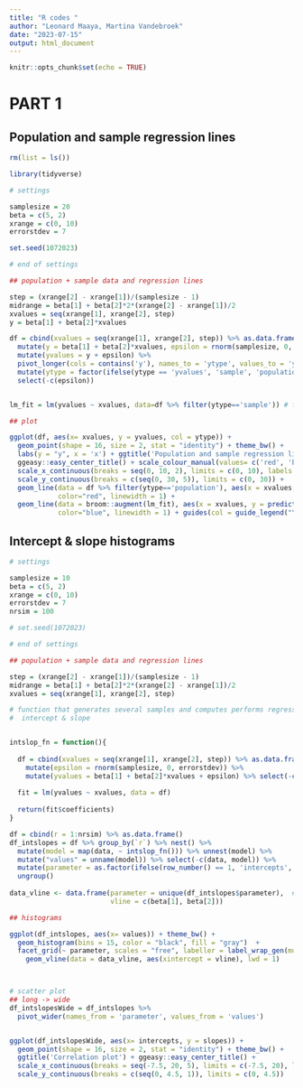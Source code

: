 ```yaml
---
title: "R codes "
author: "Leonard Maaya, Martina Vandebroek"
date: "2023-07-15"
output: html_document
---
```


```r

knitr::opts_chunk$set(echo = TRUE)

```

# PART 1

## Population and sample regression lines

```r

rm(list = ls())

library(tidyverse)

# settings

samplesize = 20
beta = c(5, 2)
xrange = c(0, 10)
errorstdev = 7

set.seed(1072023)

# end of settings

## population + sample data and regression lines

step = (xrange[2] - xrange[1])/(samplesize - 1)
midrange = beta[1] + beta[2]*2*(xrange[2] - xrange[1])/2
xvalues = seq(xrange[1], xrange[2], step)
y = beta[1] + beta[2]*xvalues

df = cbind(xvalues = seq(xrange[1], xrange[2], step)) %>% as.data.frame() %>%
  mutate(y = beta[1] + beta[2]*xvalues, epsilon = rnorm(samplesize, 0, errorstdev)) %>%
  mutate(yvalues = y + epsilon) %>% 
  pivot_longer(cols = contains('y'), names_to = 'ytype', values_to = 'yvalues') %>%
  mutate(ytype = factor(ifelse(ytype == 'yvalues', 'sample', 'population'))) %>% 
  select(-c(epsilon))


lm_fit = lm(yvalues ~ xvalues, data=df %>% filter(ytype=='sample')) # for predicted values

## plot

ggplot(df, aes(x= xvalues, y = yvalues, col = ytype)) + 
  geom_point(shape = 16, size = 2, stat = "identity") + theme_bw() + 
  labs(y = "y", x = 'x') + ggtitle('Population and sample regression lines') + 
  ggeasy::easy_center_title() + scale_colour_manual(values= c('red', 'blue')) +
  scale_x_continuous(breaks = seq(0, 10, 2), limits = c(0, 10), labels = seq(0, 10, 2)) + 
  scale_y_continuous(breaks = c(seq(0, 30, 5)), limits = c(0, 30)) +
  geom_line(data = df %>% filter(ytype=='population'), aes(x = xvalues, y = yvalues),
            color="red", linewidth = 1) +
  geom_line(data = broom::augment(lm_fit), aes(x = xvalues, y = predict(lm_fit)),
            color="blue", linewidth = 1) + guides(col = guide_legend("Y-values"))


```

## Intercept & slope histograms

```r


# settings

samplesize = 10
beta = c(5, 2)
xrange = c(0, 10)
errorstdev = 7
nrsim = 100

# set.seed(1072023)

# end of settings

## population + sample data and regression lines

step = (xrange[2] - xrange[1])/(samplesize - 1)
midrange = beta[1] + beta[2]*2*(xrange[2] - xrange[1])/2
xvalues = seq(xrange[1], xrange[2], step)

# function that generates several samples and computes performs regression: outputs
#  intercept & slope


intslop_fn = function(){
  
  df = cbind(xvalues = seq(xrange[1], xrange[2], step)) %>% as.data.frame() %>%
    mutate(epsilon = rnorm(samplesize, 0, errorstdev)) %>% 
    mutate(yvalues = beta[1] + beta[2]*xvalues + epsilon) %>% select(-c(epsilon))
  
  fit = lm(yvalues ~ xvalues, data = df)
  
  return(fit$coefficients)
}

df = cbind(r = 1:nrsim) %>% as.data.frame()
df_intslopes = df %>% group_by(`r`) %>% nest() %>%
  mutate(model = map(data, ~ intslop_fn())) %>% unnest(model) %>% 
  mutate("values" = unname(model)) %>% select(-c(data, model)) %>%
  mutate(parameter = as.factor(ifelse(row_number() == 1, 'intercepts', 'slopes'))) %>% 
  ungroup() 
  
data_vline <- data.frame(parameter = unique(df_intslopes$parameter),  # Create data for lines
                         vline = c(beta[1], beta[2]))

## histograms

ggplot(df_intslopes, aes(x= values)) + theme_bw() +  
  geom_histogram(bins = 15, color = "black", fill = "gray")  + 
  facet_grid(~ parameter, scales = "free", labeller = label_wrap_gen(multi_line = TRUE)) +
    geom_vline(data = data_vline, aes(xintercept = vline), lwd = 1)



# scatter plot
## long -> wide
df_intslopesWide = df_intslopes %>% 
  pivot_wider(names_from = 'parameter', values_from = 'values')


ggplot(df_intslopesWide, aes(x= intercepts, y = slopes)) + 
  geom_point(shape = 16, size = 2, stat = "identity") + theme_bw() + 
  ggtitle('Correlation plot') + ggeasy::easy_center_title() +
  scale_x_continuous(breaks = seq(-7.5, 20, 5), limits = c(-7.5, 20), labels = seq(-7.5, 20, 5)) + 
  scale_y_continuous(breaks = c(seq(0, 4.5, 1)), limits = c(0, 4.5))

```